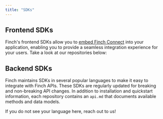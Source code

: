 ```yaml
---
title: "SDKs"
---
```


## Frontend SDKs

Finch's frontend SDKs allow you to [embed Finch Connect](/implementation-guide/Connect/Set-Up-Finch-Connect#embedded-finch-connect) into your application, enabling you to provide a seamless integration experience for your users. Take a look at our repositories below:

<CardGroup cols={2}>
    <Card title="JavaScript" icon="js" iconType="duotone" color="#EFD81D" href="/implementation-guide/Connect/Set-Up-Finch-Connect#implementing-finch-connect-to-your-application"></Card>
    <Card title="React" icon="react" iconType="duotone" color="#5ED3F3" href="https://github.com/Finch-API/react-connect"></Card>
</CardGroup>

## Backend SDKs

Finch maintains SDKs in several popular languages to make it easy to integrate with Finch APIs. These SDKs are regularly updated for breaking and non-breaking API changes. In addition to installation and quickstart information, each repository contains an `api.md` that documents available methods and data models.

<CardGroup cols={3}>
    <Card title="Node" icon="node-js" color="#87BF00"  iconType="duotone" href="https://github.com/Finch-API/finch-api-node"></Card>
    <Card title="Python" icon="python" color="#F7CA3E" iconType='duotone' href="https://github.com/Finch-API/finch-api-python"></Card>
    <Card title="Java" icon="java" color="#507E9C" iconType="duotone" href="https://github.com/Finch-API/finch-api-java"></Card>
    <Card title="Kotlin" icon="k" color="#B31DE0" iconType="duotone" href="https://github.com/Finch-API/finch-api-kotlin"></Card>
    <Card title="Go" icon="golang" color="#00A7D0" iconType="duotone" href="https://github.com/Finch-API/finch-api-go"></Card>
</CardGroup>

If you do not see your language here, reach out to us!
